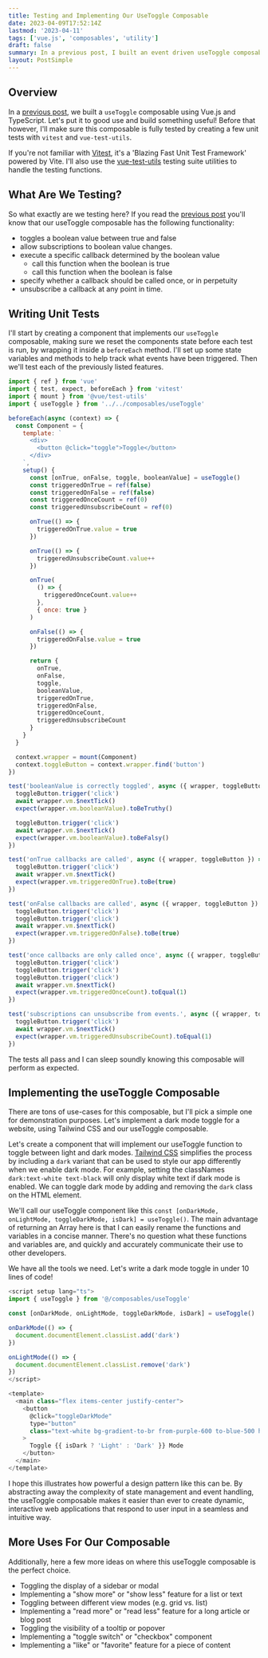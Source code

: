 ```yaml
---
title: Testing and Implementing Our UseToggle Composable
date: 2023-04-09T17:52:14Z
lastmod: '2023-04-11'
tags: ['vue.js', 'composables', 'utility']
draft: false
summary: In a previous post, I built an event driven useToggle composable with Vue and TypeScript. Now I'll set up some unit tests, and use it in the real world. Join me!
layout: PostSimple
---
```


## Overview

In a <a href="/blog/vue-composables/use-toggle/creating-a-use-toggle-composable">previous post</a>, we built a `useToggle` composable using Vue.js and TypeScript. Let's put it to good use and build something useful! Before that however, I'll make sure this composable is fully tested by creating a few unit tests with `vitest` and `vue-test-utils`.

If you're not familiar with [Vitest](https://vitest.dev/), it's a 'Blazing Fast Unit Test Framework' powered by Vite. I'll also use the [vue-test-utils](https://test-utils.vuejs.org/) testing suite utilities to handle the testing functions.

<TOCInline asDisclosure toc={props.toc} exclude="Overview" toHeading={2} />

## What Are We Testing?

So what exactly are we testing here? If you read the <a href="/blog/vue-composables/use-toggle/creating-a-use-toggle-composable">previous post</a> you'll know that our useToggle composable has the following functionality:

- toggles a boolean value between true and false
- allow subscriptions to boolean value changes.
- execute a specific callback determined by the boolean value
  - call this function when the boolean is true
  - call this function when the boolean is false
- specify whether a callback should be called once, or in perpetuity
- unsubscribe a callback at any point in time.

## Writing Unit Tests

I'll start by creating a component that implements our `useToggle` composable, making sure we reset the components state before each test is run, by wrapping it inside a `beforeEach` method. I'll set up some state variables and methods to help track what events have been triggered. Then we'll test each of the previously listed features.

```typescript:useToggle.spec.js showLineNumbers
import { ref } from 'vue'
import { test, expect, beforeEach } from 'vitest'
import { mount } from '@vue/test-utils'
import { useToggle } from '../../composables/useToggle'

beforeEach(async (context) => {
  const Component = {
    template: `
      <div>
        <button @click="toggle">Toggle</button>
      </div>
    `,
    setup() {
      const [onTrue, onFalse, toggle, booleanValue] = useToggle()
      const triggeredOnTrue = ref(false)
      const triggeredOnFalse = ref(false)
      const triggeredOnceCount = ref(0)
      const triggeredUnsubscribeCount = ref(0)

      onTrue(() => {
        triggeredOnTrue.value = true
      })

      onTrue(() => {
        triggeredUnsubscribeCount.value++
      })

      onTrue(
        () => {
          triggeredOnceCount.value++
        },
        { once: true }
      )

      onFalse(() => {
        triggeredOnFalse.value = true
      })

      return {
        onTrue,
        onFalse,
        toggle,
        booleanValue,
        triggeredOnTrue,
        triggeredOnFalse,
        triggeredOnceCount,
        triggeredUnsubscribeCount
      }
    }
  }

  context.wrapper = mount(Component)
  context.toggleButton = context.wrapper.find('button')
})

test('booleanValue is correctly toggled', async ({ wrapper, toggleButton }) => {
  toggleButton.trigger('click')
  await wrapper.vm.$nextTick()
  expect(wrapper.vm.booleanValue).toBeTruthy()

  toggleButton.trigger('click')
  await wrapper.vm.$nextTick()
  expect(wrapper.vm.booleanValue).toBeFalsy()
})

test('onTrue callbacks are called', async ({ wrapper, toggleButton }) => {
  toggleButton.trigger('click')
  await wrapper.vm.$nextTick()
  expect(wrapper.vm.triggeredOnTrue).toBe(true)
})

test('onFalse callbacks are called', async ({ wrapper, toggleButton }) => {
  toggleButton.trigger('click')
  toggleButton.trigger('click')
  await wrapper.vm.$nextTick()
  expect(wrapper.vm.triggeredOnFalse).toBe(true)
})

test('once callbacks are only called once', async ({ wrapper, toggleButton }) => {
  toggleButton.trigger('click')
  toggleButton.trigger('click')
  toggleButton.trigger('click')
  await wrapper.vm.$nextTick()
  expect(wrapper.vm.triggeredOnceCount).toEqual(1)
})

test('subscriptions can unsubscribe from events.', async ({ wrapper, toggleButton }) => {
  toggleButton.trigger('click')
  await wrapper.vm.$nextTick()
  expect(wrapper.vm.triggeredUnsubscribeCount).toEqual(1)
})
```

The tests all pass and I can sleep soundly knowing this composable will perform as expected.

## Implementing the useToggle Composable

There are tons of use-cases for this composable, but I'll pick a simple one for demonstration purposes. Let's implement a dark mode toggle for a website, using Tailwind CSS and our useToggle composable.

Let's create a component that will implement our useToggle function to toggle between light and dark modes. [Tailwind CSS](https://tailwindcss.com/docs/dark-mode) simplifies the process by including a `dark` variant that can be used to style our app differently when we enable dark mode. For example, setting the classNames `dark:text-white text-black` will only display white text if dark mode is enabled. We can toggle dark mode by adding and removing the `dark` class on the HTML element.

We'll call our useToggle component like this `const [onDarkMode, onLightMode, toggleDarkMode, isDark] = useToggle()`. The main advantage of returning an Array here is that I can easily rename the functions and variables in a concise manner. There's no question what these functions and variables are, and quickly and accurately communicate their use to other developers.

We have all the tools we need. Let's write a dark mode toggle in under 10 lines of code!

```js
<script setup lang="ts">
import { useToggle } from '@/composables/useToggle'

const [onDarkMode, onLightMode, toggleDarkMode, isDark] = useToggle()

onDarkMode(() => {
  document.documentElement.classList.add('dark')
})

onLightMode(() => {
  document.documentElement.classList.remove('dark')
})
</script>

<template>
  <main class="flex items-center justify-center">
    <button
      @click="toggleDarkMode"
      type="button"
      class="text-white bg-gradient-to-br from-purple-600 to-blue-500 hover:bg-gradient-to-bl focus:ring-4 focus:outline-none focus:ring-blue-300 dark:focus:ring-blue-800 font-medium rounded-lg text-sm px-5 py-2.5 text-center mr-2 mb-2"
    >
      Toggle {{ isDark ? 'Light' : 'Dark' }} Mode
    </button>
  </main>
</template>

```

I hope this illustrates how powerful a design pattern like this can be. By abstracting away the complexity of state management and event handling, the useToggle composable makes it easier than ever to create dynamic, interactive web applications that respond to user input in a seamless and intuitive way.

## More Uses For Our Composable

Additionally, here a few more ideas on where this useToggle composable is the perfect choice.

- Toggling the display of a sidebar or modal
- Implementing a "show more" or "show less" feature for a list or text
- Toggling between different view modes (e.g. grid vs. list)
- Implementing a "read more" or "read less" feature for a long article or blog post
- Toggling the visibility of a tooltip or popover
- Implementing a "toggle switch" or "checkbox" component
- Implementing a "like" or "favorite" feature for a piece of content
